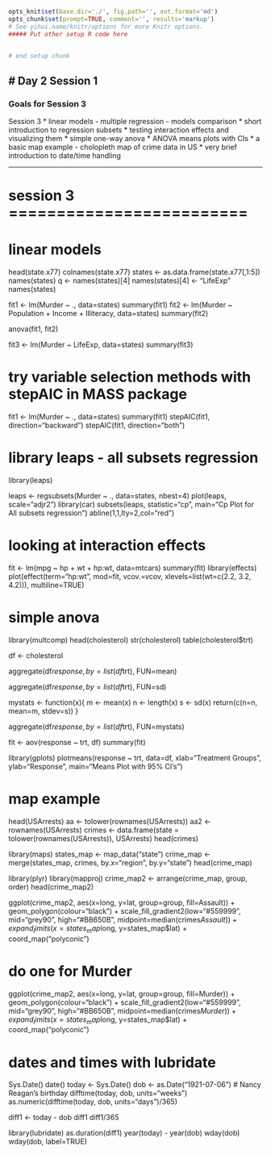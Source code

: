```r
opts_knit$set(base.dir='./', fig.path='', out.format='md')
opts_chunk$set(prompt=TRUE, comment='', results='markup')
# See yihui.name/knitr/options for more Knitr options.
##### Put other setup R code here


# end setup chunk
```
# Day 2 Session 1
---

### Goals for Session 3

Session 3
* linear models - multiple regression - models comparison
* short introduction to regression subsets
* testing interaction effects and visualizing them
* simple one-way anova 
* ANOVA means plots with CIs
* a basic map example - cholopleth map of crime data in US
* very brief introduction to date/time handling

---

# session 3 =========================

# linear models
head(state.x77)
colnames(state.x77)
states <- as.data.frame(state.x77[,1:5])
names(states)
q <- names(states)[4]
names(states)[4] <- "LifeExp"
names(states)

fit1 <- lm(Murder ~ ., data=states)
summary(fit1)
fit2 <- lm(Murder ~ Population + Income + Illiteracy, data=states)
summary(fit2)

anova(fit1, fit2)

fit3 <- lm(Murder ~ LifeExp, data=states)
summary(fit3)

# try variable selection methods with stepAIC in MASS package
fit1 <- lm(Murder ~ ., data=states)
summary(fit1)
stepAIC(fit1, direction="backward")
stepAIC(fit1, direction="both")

# library leaps - all subsets regression
library(leaps)

leaps <- regsubsets(Murder ~ ., data=states, nbest=4)
plot(leaps, scale="adjr2")
library(car)
subsets(leaps, statistic="cp",
        main="Cp Plot for All subsets regression")
abline(1,1,lty=2,col="red")




# looking at interaction effects

fit <- lm(mpg ~ hp + wt + hp:wt, data=mtcars)
summary(fit)
library(effects)
plot(effect(term="hp:wt", 
            mod=fit,
            vcov.=vcov, 
            xlevels=list(wt=c(2.2, 3.2, 4.2))),
     multiline=TRUE)

# simple anova

library(multcomp)
head(cholesterol)
str(cholesterol)
table(cholesterol$trt)

df <- cholesterol

aggregate(df$response, 
          by=list(df$trt), 
          FUN=mean)

aggregate(df$response, 
          by=list(df$trt), 
          FUN=sd)

mystats <- function(x){
  m <- mean(x)
  n <- length(x)
  s <- sd(x)
  return(c(n=n, mean=m, stdev=s))
}

aggregate(df$response, 
          by=list(df$trt), 
          FUN=mystats)

fit <- aov(response ~ trt, df)
summary(fit)

library(gplots)
plotmeans(response ~ trt, data=df, 
          xlab="Treatment Groups",
          ylab="Response",
          main="Means Plot with 95% CI's")

# map example

head(USArrests)
aa <- tolower(rownames(USArrests))
aa2 <- rownames(USArrests)
crimes <- data.frame(state = tolower(rownames(USArrests)),
                     USArrests)
head(crimes)

library(maps)
states_map <- map_data("state")
crime_map <- merge(states_map, crimes, by.x="region", by.y="state")
head(crime_map)

library(plyr)
library(mapproj)
crime_map2 <- arrange(crime_map, group, order)
head(crime_map2)

ggplot(crime_map2, aes(x=long, y=lat, group=group, fill=Assault)) +
  geom_polygon(colour="black") +
  scale_fill_gradient2(low="#559999", mid="grey90", high="#BB650B",
                       midpoint=median(crimes$Assault)) +
  expand_limits(x=states_map$long, y=states_map$lat) +
  coord_map("polyconic")

# do one for Murder

ggplot(crime_map2, aes(x=long, y=lat, group=group, fill=Murder)) +
  geom_polygon(colour="black") +
  scale_fill_gradient2(low="#559999", mid="grey90", high="#BB650B",
                       midpoint=median(crimes$Murder)) +
  expand_limits(x=states_map$long, y=states_map$lat) +
  coord_map("polyconic")

# dates and times with lubridate

Sys.Date()
date()
today <- Sys.Date()
dob <- as.Date("1921-07-06") # Nancy Reagan's birthday
difftime(today, dob, units="weeks")
as.numeric(difftime(today, dob, units="days")/365)

diff1 <- today - dob
diff1
diff1/365

library(lubridate)
as.duration(diff1)
year(today) - year(dob)
wday(dob)
wday(dob, label=TRUE)
